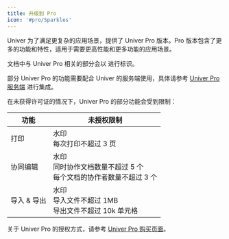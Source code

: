 ```yaml
---
title: 升级到 Pro
icon: '#pro/Sparkles'
---
```



Univer 为了满足更复杂的应用场景，提供了 Univer Pro 版本。Pro 版本包含了更多的功能和特性，适用于需要更高性能和更多功能的应用场景。

文档中与 Univer Pro 相关的部分会以 <IconWrapper className="inline-flex" type="pro" size="sm" icon={null} /> 进行标识。

部分 Univer Pro 的功能需要配合 Univer 的服务端使用，具体请参考 [Univer Pro 服务端](/zh-CN/guides/pro/server) 进行集成。

在未获得许可证的情况下，Univer Pro 的部分功能会受到限制：

| 功能 | 未授权限制 |
| --- | --- |
| 打印 | 水印<br />每次打印不超过 3 页 |
| 协同编辑 | 水印<br />同时协作文档数量不超过 5 个<br />每个文档的协作者数量不超过 3 个 |
| 导入 & 导出 | 水印<br />导入文件不超过 1MB<br />导出文件不超过 10k 单元格 |

关于 Univer Pro 的授权方式，请参考 [Univer Pro 购买页面](https://univer.ai/zh-CN/pricing)。
